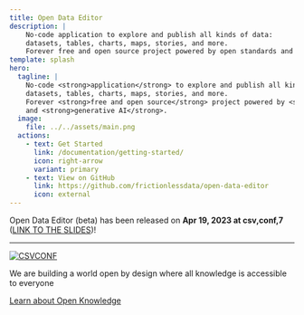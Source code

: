 ```yaml
---
title: Open Data Editor
description: |
    No-code application to explore and publish all kinds of data:
    datasets, tables, charts, maps, stories, and more.
    Forever free and open source project powered by open standards and generative AI.
template: splash
hero:
  tagline: |
    No-code <strong>application</strong> to explore and publish all kinds of <strong>data</strong>:
    datasets, tables, charts, maps, stories, and more.
    Forever <strong>free and open source</strong> project powered by <strong>open standards</strong>
    and <strong>generative AI</strong>.
  image:
    file: ../../assets/main.png
  actions:
    - text: Get Started
      link: /documentation/getting-started/
      icon: right-arrow
      variant: primary
    - text: View on GitHub
      link: https://github.com/frictionlessdata/open-data-editor
      icon: external
---
```



Open Data Editor (beta) has been released on <strong>Apr 19, 2023 at csv,conf,7</strong> ([LINK TO THE SLIDES](https://docs.google.com/presentation/d/1VEVBCnxAouNXA0jEcyCjrXtx2R_t-QmFzSZCp3UlqD8))!

---

[![CSVCONF](../../assets/csvconf.png)](https://docs.google.com/presentation/d/1VEVBCnxAouNXA0jEcyCjrXtx2R_t-QmFzSZCp3UlqD8)

<About title="Brought to you by">
We are building a world open by design where all knowledge is accessible to everyone

[Learn about Open Knowledge](https://okfn.org)

</About>
